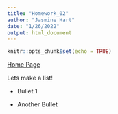 ```yaml
---
title: "Homework_02"
author: "Jasmine Hart"
date: "1/26/2022"
output: html_document
---
```


```r
knitr::opts_chunk$set(echo = TRUE)
```

[Home Page](index.html)

Lets make a list!  

* Bullet 1  

* Another Bullet  